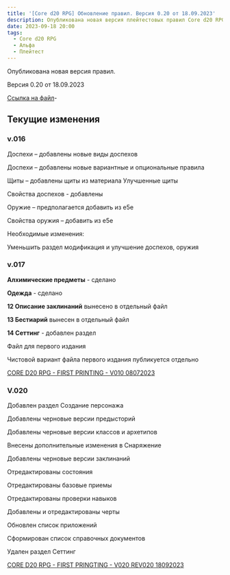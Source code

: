 ```yaml
---
title: '[Core d20 RPG] Обновление правил. Версия 0.20 от 18.09.2023'
description: Опубликована новая версия плейтестовых правил Core d20 RPG
date: 2023-09-18 20:00
tags:
  - Core d20 RPG
  - Альфа
  - Плейтест
---
```


Опубликована новая версия правил.

Версия 0.20 от 18.09.2023

[Ссылка на файл](https://1drv.ms/w/s!Atcrhwwo1lBA4rJxN269ggsPOOkL4g?e=Y9GmLH)-

## Текущие изменения

### v.016

Доспехи – добавлены новые виды доспехов

Доспехи – добавлены новые вариантные и опциональные правила

Щиты – добавлены щиты из материала Улучшенные щиты

Свойства доспехов - добавлены

Оружие – предполагается добавить из е5е

Свойства оружия – добавить из е5е

Необходимые изменения:

Уменьшить раздел модификация и улучшение доспехов, оружия

### v.017

**Алхимические предметы** - сделано

**Одежда** - сделано

**12 Описание заклинаний** вынесено в отдельный файл

**13 Бестиарий** вынесен в отдельный файл

**14 Сеттинг** - добавлен раздел

Файл для первого издания

Чистовой вариант файла первого издания публикуется отдельно

[CORE D20 RPG - FIRST PRINTING - V010 08072023](https://1drv.ms/w/s!Atcrhwwo1lBA34MDRyLh_UII6GCGfQ?e=rF3DlG)

### V.020

Добавлен раздел Создание персонажа

Добавлены черновые версии предысторий

Добавлены черновые версии классов и архетипов

Внесены дополнительные изменения в Снаряжение

Добавлены черновые версии заклинаний

Отредактированы состояния

Отредактированы базовые приемы

Отредактированы проверки навыков

Добавлены и отредактированы черты

Обновлен список приложений

Сформирован список справочных документов

Удален раздел Сеттинг

[CORE D20 RPG - FIRST PRINGTING - V020 REV020 18092023](https://1drv.ms/w/s!Atcrhwwo1lBA4rJxN269ggsPOOkL4g?e=Y9GmLH)

